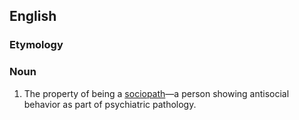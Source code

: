 ==English==

===Etymology===
{{confix|socio|pathy|lang=en}}

===Noun===
{{en-noun|~|sociopathies}}

# The property of being a [[sociopath]]—a person showing antisocial behavior as part of psychiatric pathology.